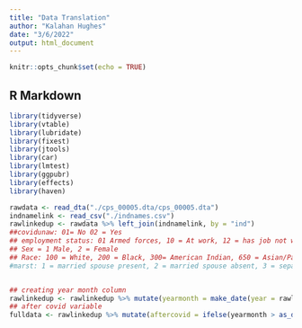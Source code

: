 ---
title: "Data Translation"
author: "Kalahan Hughes"
date: "3/6/2022"
output: html_document
---

```{r setup, include=FALSE}
knitr::opts_chunk$set(echo = TRUE)
```

## R Markdown


```{r cars}
library(tidyverse)
library(vtable)
library(lubridate)
library(fixest)
library(jtools)
library(car)
library(lmtest)
library(ggpubr)
library(effects)
library(haven)

rawdata <- read_dta("./cps_00005.dta/cps_00005.dta")
indnamelink <- read_csv("./indnames.csv")
rawlinkedup <- rawdata %>% left_join(indnamelink, by = "ind")
##covidunaw: 01= No 02 = Yes
## employment status: 01 Armed forces, 10 = At work, 12 = has job not work last week, 21 = Unemployed experienced worker, 22 = unemployed new worker, 30-36 Not in labor force
## Sex = 1 Male, 2 = Female
## Race: 100 = White, 200 = Black, 300= American Indian, 650 = Asian/Pacific Islander(651 Asian Only 652 Pacific Islander Only). Discussion about multi race
#marst: 1 = married spouse present, 2 = married spouse absent, 3 = separated, 4 = divorced, 5 = widowed, 6 = single


## creating year month column
rawlinkedup <- rawlinkedup %>% mutate(yearmonth = make_date(year = rawlinkedup$year, month = rawlinkedup$month))
## after covid variable
fulldata <- rawlinkedup %>% mutate(aftercovid = ifelse(yearmonth > as_date("2020-03-01"),1,0))

```

